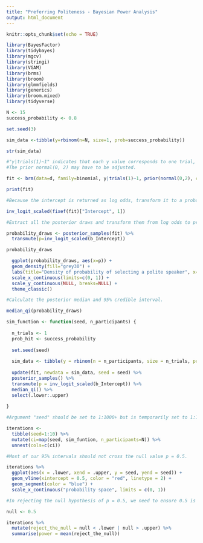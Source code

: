 ```yaml
---
title: "Preferring Politeness - Bayesian Power Analysis"
output: html_document
---
```


```r

knitr::opts_chunk$set(echo = TRUE)

```

```r

library(BayesFactor)
library(tidybayes)
library(mgcv)
library(stringi)
library(VGAM)
library(brms)
library(broom)
library(glmmfields)
library(generics)
library(broom.mixed)
library(tidyverse)

```

```r
N <- 15
success_probability <- 0.8
```

```r
set.seed(3)

sim_data <-tibble(y=rbinom(n=N, size=1, prob=success_probability))

str(sim_data)
```

```r
#"y|trials(1)~1" indicates that each y value corresponds to one trial, representing n=1 of the sample.
#The prior normal(0, 2) may have to be adjusted.

fit <- brm(data=d, family=binomial, y|trials(1)~1, prior(normal(0,2), class=Intercept), seed=3)

print(fit)
```

```r
#Because the intercept is returned as log odds, transform it to a probability metric.

inv_logit_scaled(fixef(fit)["Intercept", 1])
```

```r
#Extract all the posterior draws and transform them from log odds to probability metrics.

probability_draws <- posterior_samples(fit) %>% 
  transmute(p=inv_logit_scaled(b_Intercept))

probability_draws
```
```r
  ggplot(probability_draws, aes(x=p)) +
  geom_density(fill="grey30") +
  labs(title="Density of probability of selecting a polite speaker", x="Probability of selecting a polite speaker") +
  scale_x_continuous(limits=c(0, 1)) +
  scale_y_continuous(NULL, breaks=NULL) +
  theme_classic()
```

```r
#Calculate the posterior median and 95% credible interval.

median_qi(probability_draws)
```

```r
sim_function <- function(seed, n_participants) {
  
  n_trials <- 1
  prob_hit <- success_probability
  
  set.seed(seed)
  
  sim_data <- tibble(y = rbinom(n = n_participants, size = n_trials, prob = prob_hit))
  
  update(fit, newdata = sim_data, seed = seed) %>% 
  posterior_samples() %>% 
  transmute(p = inv_logit_scaled(b_Intercept)) %>% 
  median_qi() %>% 
  select(.lower:.upper)
  
}
```

```r
#Argument "seed" should be set to 1:1000+ but is temporarily set to 1:10 for ease running simulation while editing code. 

iterations <- 
  tibble(seed=1:10) %>% 
  mutate(ci=map(seed, sim_funtion, n_participants=N)) %>% 
  unnest(cols=c(ci))
```

```r
#Most of our 95% intervals should not cross the null value p = 0.5.

iterations %>% 
  ggplot(aes(x = .lower, xend = .upper, y = seed, yend = seed)) +
  geom_vline(xintercept = 0.5, color = "red", linetype = 2) +
  geom_segment(color = "blue") +
  scale_x_continuous("probability space", limits = c(0, 1))
```

```r
#In rejecting the null hypothesis of p = 0.5, we need to ensure 0.5 is never between the lower and upper limits of our 95% intervals. Conditions where .upper < 0.5 and conditions where .lower > 0.5 always reject the null hypothesis.

null <- 0.5

iterations %>% 
  mutate(reject_the_null = null < .lower | null > .upper) %>% 
  summarise(power = mean(reject_the_null))
```


